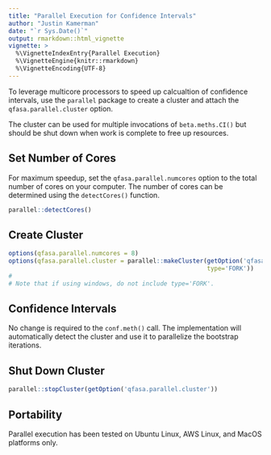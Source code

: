 ---
title: "Parallel Execution for Confidence Intervals"
author: "Justin Kamerman"
date: "`r Sys.Date()`"
output: rmarkdown::html_vignette
vignette: >
  %\VignetteIndexEntry{Parallel Execution}
  %\VignetteEngine{knitr::rmarkdown}
  %\VignetteEncoding{UTF-8}
---
To leverage multicore processors to speed up calcualtion of confidence intervals, use the `parallel` package to create a cluster and attach the `qfasa.parallel.cluster ` option.

The cluster can be used for multiple invocations of `beta.meths.CI()` but should be shut down when work is complete to free up resources.



## Set Number of Cores
For maximum speedup, set the `qfasa.parallel.numcores` option to the total number of cores on your computer. The number of cores can be determined using the `detectCores()` function.

```{r, eval=TRUE}
parallel::detectCores()
```

## Create Cluster
```{r, eval=FALSE}
options(qfasa.parallel.numcores = 8)
options(qfasa.parallel.cluster = parallel::makeCluster(getOption('qfasa.parallel.numcores'),
                                                       type='FORK'))
#
# Note that if using windows, do not include type='FORK'.

```

## Confidence Intervals
No change is required to the `conf.meth()` call. The implementation will automatically detect the cluster and use it to parallelize the bootstrap iterations.

## Shut Down Cluster
```{r, eval=FALSE}
parallel::stopCluster(getOption('qfasa.parallel.cluster'))
```

## Portability
Parallel execution has been tested on Ubuntu Linux, AWS Linux, and MacOS platforms only.


